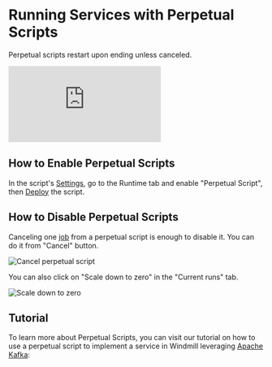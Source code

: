 
# Running Services with Perpetual Scripts

Perpetual scripts restart upon ending unless canceled.

<iframe
	style={{ aspectRatio: '16/9' }}
	src="https://www.youtube.com/embed/5uw3JWiIFp0?vq=hd1080"
	title="Perpetual Scripts"
	frameBorder="0"
	allow="accelerometer; autoplay; clipboard-write; encrypted-media; gyroscope; picture-in-picture; web-share"
	allowFullScreen
	className="border-2 rounded-xl object-cover w-full dark:border-gray-800"
></iframe>

## How to Enable Perpetual Scripts

In the script's [Settings](./settings.mdx), go to the Runtime tab and enable "Perpetual Script", then [Deploy](../core_concepts/0_draft_and_deploy/index.mdx) the script.

## How to Disable Perpetual Scripts

Canceling one [job](../core_concepts/20_jobs/index.mdx) from a perpetual script is enough to disable it. You can do it from "Cancel" button.

![Cancel perpetual script](../assets/script_editor/cancel.png 'Cancel perpetual script')

You can also click on "Scale down to zero" in the "Current runs" tab.

![Scale down to zero](../assets/script_editor/scale_down_to_zero.png 'Scale down to zero')

## Tutorial

To learn more about Perpetual Scripts, you can visit our tutorial on how to use a perpetual script to implement a service in Windmill leveraging [Apache Kafka](https://kafka.apache.org/):

<div className="grid grid-cols-2 gap-6 mb-4">
	<DocCard
		title="Service script pattern in Windmill using Kafka"
		description="This example shows how to use a perpetual script to implement a service in Windmill leveraging Kafka."
		href="/blog/service-script-kafka"
	/>
</div>
